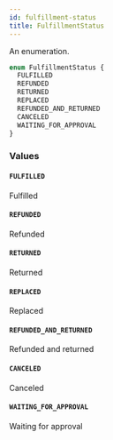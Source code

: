 ```yaml
---
id: fulfillment-status
title: FulfillmentStatus
---
```


An enumeration.

```graphql
enum FulfillmentStatus {
  FULFILLED
  REFUNDED
  RETURNED
  REPLACED
  REFUNDED_AND_RETURNED
  CANCELED
  WAITING_FOR_APPROVAL
}
```

### Values

#### `FULFILLED`

Fulfilled

#### `REFUNDED`

Refunded

#### `RETURNED`

Returned

#### `REPLACED`

Replaced

#### `REFUNDED_AND_RETURNED`

Refunded and returned

#### `CANCELED`

Canceled

#### `WAITING_FOR_APPROVAL`

Waiting for approval
